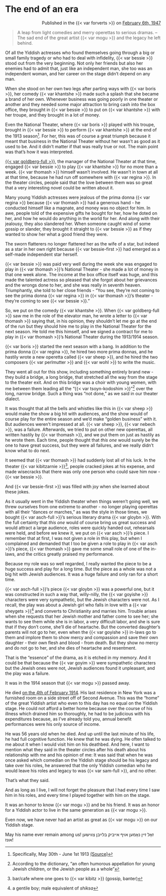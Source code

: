 # The end of an era

::: {style="text-align: right;"}
Published in the {{< var forverts >}} on [February 6th, 1947](https://www.nli.org.il/en/newspapers/frw/1947/02/06/01/)
:::


> A leap from light comedies and merry operettas to serious dramas. --  The sad end of the great artist {{< var mogu >}} and the legacy he left behind.

Of all the Yiddish actresses who found themselves going through a big or small family tragedy or who had to deal with infidelity, {{< var bessie >}} stood out from the very beginning. Not only her friends but also her enemies had to admit that, just like an independent man, she too was an independent woman, and her career on the stage didn't depend on any man.

When she stood on her own two legs after parting ways with {{< var boris >}}, her comedy {{< var khantshe >}} made such a splash that she became a brand of her own. Whenever business was going poorly in one theater or another and they needed some major attraction to bring cash into the box office, they brought in {{< var bessie >}} to put on {{< var khantshe >}} with her troupe, and they brought in a lot of money.

Even the National Theater, where {{< var boris >}} played with his troupe, brought in {{< var bessie >}} to perform {{< var khantshe >}} at the end of the 1913 season^[Specifically, May 30th - June 1st 1913 [(Source)](https://www.nli.org.il/en/newspapers/frw/1913/05/26/01/article/16.1)]. For her, this was of course a great triumph because it meant that business in the National Theater without her wasn't as good as it used to be. And it didn't matter if that was really true or not. The main point was that's how it was interpreted.

[{{< var goldberg-full >}}](https://www.museumoffamilyhistory.com/yt/lex/G/goldberg-louie.htm), the manager of the National Theater at that time, engaged {{< var bessie >}} to play {{< var khantshe >}} for no more than a week. {{< var thomash >}} himself wasn't involved. He wasn't in town at all at that time, because he had run off somewhere with {{< var regina >}}. In the theater circles, people said that the love between them was so great that a very interesting novel could be written about it.

Many young Yiddish actresses were jealous of the prima donna {{< var regina >}} because {{< var thomash >}} had a generous hand - he conducted himself like a magnate, and money was no object for him. In awe, people told of the expensive gifts he bought for her, how he doted on her, and how he would do anything in the world for her. And along with their jealousy, they also slandered her. When someone caught wind of some gossip or slander, they brought it straight to {{< var bessie >}} as if they wanted to show her what a good friend they were.

The sworn flatterers no longer flattered her as the wife of a star, but indeed as a star in her own right because {{< var bessie-first >}} had emerged as a self-made independent star herself.

{{< var bessie >}} was paid very well during the week she was engaged to play in {{< var thomash >}}'s National Theater - she made a lot of money in that one week alone. The income at the box office itself was huge, and this made the talented actress so pleased that she forgot about her grievances and the wrongs done to her, and she was really in seventh heaven. Triumphantly, she told to her close friends - "You see, they're not coming to see the prima donna {{< var regina >}} in {{< var thomash >}}'s theater - they're coming to see {{< var bessie >}}."

So, we put on the comedy {{< var khantshe >}}. When {{< var goldberg-full >}} saw me in the role of the elevator man, he wrote a letter to {{< var thomash >}} saying that, in his opinion, they shouldn't let me go at the end of the run but they should hire me to play in the National Theater for the next season. He told me this himself, and we signed a contract for me to play in {{< var thomash >}}'s National Theater during the 1913/1914 season.

{{< var boris >}} started the next season with a bang. In addition to the prima donna {{< var regina >}}, he hired two more prima donnas, and he hastily wrote a new operetta called {{< var sheep >}}, and he hired the two composers {{< var perlmutter >}} and {{< var wohl >}} to write the music.

They went all out for this show, including something entirely brand new - they build a bridge, a long bridge, that stretched all the way from the stage to the theater exit. And on this bridge was a choir with young women, with me between them leading all the "{{< var tsoyn-kodoshim >}}"^[According to the dictionary, "an often humorous appellation for young Jewish children, or the Jewish people as a whole"] over the long, narrow bridge. Such a thing was "not done," as we said in our theater dialect.

It was thought that all the bells and whistles like this in {{< var sheep >}} would make the show a big hit with audiences, and the show would of course play for the entire season and we'd make "golden business" with it. But audiences weren't impressed at all. {{< var sheep >}}, {{< var nebech >}}, was a failure. Afterwards, we tried to put on other new operettas, all written hastily by {{< var thomash >}}, and we put them on just as hastily as he wrote them. Each time, people thought that _this one_ would surely be the one to have great success, but they were all failures, and we really didn't know what to do next.

It seemed that {{< var thomash >}} had suddenly lost all of his luck. In the theater {{< var kibitzarnie >}}^[bar/cafe where one goes to {{< var kibitz >}} (gossip, banter)], people cracked jokes at his expense, and made wisecracks that there was only one person who could save him now - {{< var bessie >}}.

And {{< var bessie-first >}} was filled with joy when she learned about these jokes.

As it usually went in the Yiddish theater when things weren't going well, we threw ourselves from one extreme to another - no longer playing operettas with all their "dances or marches," as was the style in those times, we bought {{< var asch-full >}}'s serious literary drama {{< var gloybn >}}. With the full certainty that _this one_ would of course bring us great success and would attract a large audience, roles were quickly handed out, rehearsals were held, and before we knew it, we put on {{< var asch >}}'s piece. I remember that at first, I was not given a role in this play, but when I complained and demanded that I too be given a role to play in {{< var asch >}}'s piece, {{< var thomash >}} gave me some small role of one of the in-laws, and the critics greatly praised my performance.

Because my role was so well regarded, I really wanted the piece to be a huge success and play for a long time. But the piece as a whole was not a big hit with Jewish audiences. It was a huge failure and only ran for a short time.

{{< var asch-full >}}'s piece {{< var gloybn >}} was a powerful one, but it was constructed in such a way that, willy-nilly, the {{< var goyishe >}} characters were very sympathetic, but the Jewish characters were not. As I recall, the play was about a Jewish girl who falls in love with a {{< var sheygets >}}^[a gentile boy; male equivalent of _shiksa_] and converts to Christianity and marries him. Trouble arises when she requests that her Jewish mother and father come to see her; she wants to see them while she is in labor, a very difficult labor, and she is sure that if they don't come, she'll die of heartache. But the converted daughter's parents will not go to her, even when the {{< var goyishe >}} in-laws go to them and implore them to show mercy and compassion and save their own daughter - their own flesh and blood - from death. But they show no mercy and do not go to her, and she dies of heartache and resentment.

That is the "essence" of the drama, as it is etched in my memory. And it could be that because the {{< var goyim >}} were sympathetic characters but the Jewish ones were not, Jewish audiences found it unpleasant, and the play was a failure.

It was in the 1914 season that {{< var mogu >}} passed away.

He died [on the 4th of February 1914](https://www.nli.org.il/en/newspapers/frw/1914/02/04/01/article/2/). His last residence in New York was a furnished room on a side street off of Second Avenue. This was the "home" of the great Yiddish artist who even to this day has no equal on the Yiddish stage. He could not afford a better home because over the course of his illness which drained him so thoroughly, he had to be judicious with his expenditures because, as I've already told you, annual benefit performances were his only source of income.

He was 56 years old when he died. And up until the last minute of his life, he had full cognitive function. He knew that he was dying. He often talked to me about it when I would visit him on his deathbed. And here, I want to mention what they said in the theater circles after his death about his relationship with me and his opinion of me: It was said that when he was once asked which comedian on the Yiddish stage should be his legacy and take over his roles, he answered that the only Yiddish comedian who he would leave his roles and legacy to was {{< var sam-full >}}, and no other.

That's what they said.

And as long as I live, I will not forget the pleasure that I had every time I saw him in his roles, and every time I played together with him on the stage.

It was an honor to know {{< var mogu >}} and be his friend. It was an honor for a Yiddish actor to live in the same generation as {{< var mogu >}}.

Even now, we have never had an artist as great as {{< var mogu >}} on our Yiddish stage.

May his name ever remain among us!
זאָל זיין נאָמען אויף אייביק בלײַבן צווישען אונז!